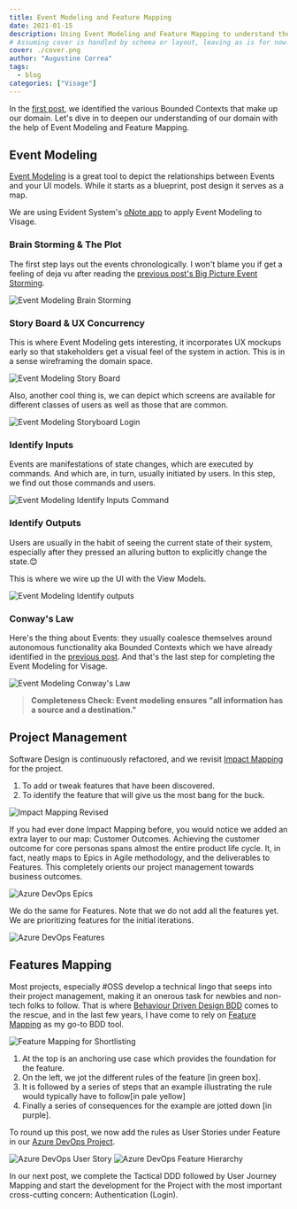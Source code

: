 ```yaml
---
title: Event Modeling and Feature Mapping
date: 2021-01-15
description: Using Event Modeling and Feature Mapping to understand the domain better
# Assuming cover is handled by schema or layout, leaving as is for now.
cover: ./cover.png
author: "Augustine Correa"
tags:
  - blog
categories: ["Visage"]
---
```


In the [first post](./Strategic_Domain_Driven_Design.html), we identified the various Bounded Contexts that make up our domain. Let's dive in to deepen our understanding of our domain with the help of Event Modeling and Feature Mapping.

## Event Modeling

[Event Modeling](https://eventmodeling.org/posts/what-is-event-modeling/) is a great tool to depict the relationships between Events and your UI models. While it starts as a blueprint, post design it serves as a map.

We are using Evident System's [oNote app](https://app.onote.com/) to apply Event Modeling to Visage.

### Brain Storming & The Plot

The first step lays out the events chronologically. I won't blame you if get a feeling of deja vu after reading the [previous post's Big Picture Event Storming](https://www.hackmum.in/blog/strategic_domain_driven_design#big-picture-event-storming).

![Event Modeling Brain Storming](https://res.cloudinary.com/mumbai-hackerspace/image/upload/v1603718923/Visage/Event_Modelling_-_Brain_Storming_and_Plot.png)

### Story Board & UX Concurrency

This is where Event Modeling gets interesting, it incorporates UX mockups early so that stakeholders get a visual feel of the system in action. This is in a sense wireframing the domain space.

![Event Modeling Story Board](https://res.cloudinary.com/mumbai-hackerspace/image/upload/v1603718918/Visage/Event_Modelling_-_The_Story_Board.png)

Also, another cool thing is, we can depict which screens are available for different classes of users as well as those that are common.

![Event Modeling Storyboard Login](https://res.cloudinary.com/mumbai-hackerspace/image/upload/v1603718926/Visage/Event_Modelling_Storyboard_LogIn.png)

### Identify Inputs

Events are manifestations of state changes, which are executed by commands. And which are, in turn, usually initiated by users. In this step, we find out those commands and users.

![Event Modeling Identify Inputs Command](https://res.cloudinary.com/mumbai-hackerspace/image/upload/v1603718922/Visage/Event_Modelling_Identify_inputs.png)

### Identify Outputs

Users are usually in the habit of seeing the current state of their system, especially after they pressed an alluring button to explicitly change the state.😊

This is where we wire up the UI with the View Models.

![Event Modeling Identify outputs](https://res.cloudinary.com/mumbai-hackerspace/image/upload/v1603718925/Visage/Event_Modelling_Identify_Outputs.png)

### Conway's Law

Here's the thing about Events: they usually coalesce themselves around autonomous functionality aka Bounded Contexts which we have already identified in the [previous post](./strategic_domain_driven_design.html#core-domains-charts). And that's the last step for completing the Event Modeling for Visage.

![Event Modeling Conway's Law](https://res.cloudinary.com/mumbai-hackerspace/image/upload/v1604013150/Visage/Event_Modelling_Conways_Law.png)

> **Completeness Check: Event modeling ensures "all information has a source and a destination."**

## Project Management

Software Design is continuously refactored, and we revisit [Impact Mapping](Strategic_Domain_Driven_Design.html#impact-mapping) for the project.

1. To add or tweak features that have been discovered.
2. To identify the feature that will give us the most bang for the buck.

<Image src={ImpactMappingRevised} alt="Impact Mapping Revised" />

If you had ever done Impact Mapping before, you would notice we added an extra layer to our map: Customer Outcomes. Achieving the customer outcome for core personas spans almost the entire product life cycle. It, in fact, neatly maps to Epics in Agile methodology, and the deliverables to Features. This completely orients our project management towards business outcomes.

<Image src={AzureDevOpsEpics} alt="Azure DevOps Epics" />

We do the same for Features. Note that we do not add all the features yet. We are prioritizing features for the initial iterations.

<Image src={AzureDevOpsFeatures} alt="Azure DevOps Features" />

## Features Mapping

Most projects, especially #OSS develop a technical lingo that seeps into their project management, making it an onerous task for newbies and non-tech folks to follow. That is where [Behaviour Driven Design BDD](https://en.wikipedia.org/wiki/Behavior-driven_development) comes to the rescue, and in the last few years, I have come to rely on [Feature Mapping](https://johnfergusonsmart.com/feature-mapping-a-lightweight-requirements-discovery-practice-for-agile-teams/) as my go-to BDD tool.

<Image src={FeatureMappingShortlisting} alt="Feature Mapping for Shortlisting" />

1. At the top is an anchoring use case which provides the foundation for the feature.
1. On the left, we jot the different rules of the feature [in green box].
1. It is followed by a series of steps that an example illustrating the rule would typically have to follow[in pale yellow]
1. Finally a series of consequences for the example are jotted down [in purple].

To round up this post, we now add the rules as User Stories under Feature in our [Azure DevOps Project](https://dev.azure.com/augcor/Visage/_workitems/recentlyupdated/).

<Image src={AzureDevopsUserStory} alt="Azure DevOps User Story" />

<Image src={AzureDevopsUserStories} alt="Azure DevOps Feature Hierarchy" />

In our next post, we complete the Tactical DDD followed by User Journey Mapping and start the development for the Project with the most important cross-cutting concern: Authentication (Login).
